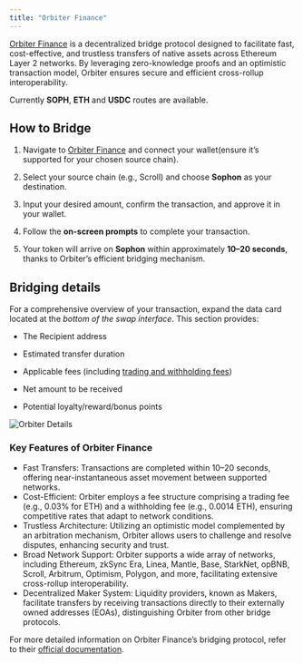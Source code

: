 ```yaml
---
title: "Orbiter Finance"
---
```


[Orbiter Finance](https://orbiter.finance/) is a decentralized bridge protocol designed to facilitate fast, cost-effective, and trustless transfers of native assets across Ethereum Layer 2 networks. By leveraging zero-knowledge proofs and an optimistic transaction model, Orbiter ensures secure and efficient cross-rollup interoperability.

<Tip>Currently **SOPH**, **ETH** and **USDC** routes are available.</Tip>

## How to Bridge

1. Navigate to [Orbiter Finance](https://orbiter.finance/) and connect your wallet(ensure it’s supported for your chosen source chain).

2. Select your source chain (e.g., Scroll) and choose **Sophon** as your destination.

3. Input your desired amount, confirm the transaction, and approve it in your wallet.

4. Follow the **on-screen prompts** to complete your transaction.

5. Your token will arrive on **Sophon** within approximately **10–20 seconds**, thanks to Orbiter’s efficient bridging mechanism.

## Bridging details

For a comprehensive overview of your transaction, expand the data card located at the _bottom of the swap interface_. This section provides:

- The Recipient address

- Estimated transfer duration

- Applicable fees (including [trading and withholding fees](https://docs.orbiter.finance/welcome/maker-system?utm_source=chatgpt.com))

- Net amount to be received

- Potential loyalty/reward/bonus points

![Orbiter Details](/images/bridging/orbiter-details.png)

### Key Features of Orbiter Finance

- Fast Transfers: Transactions are completed within 10–20 seconds, offering near-instantaneous asset movement between supported networks.
- Cost-Efficient: Orbiter employs a fee structure comprising a trading fee (e.g., 0.03% for ETH) and a withholding fee (e.g., 0.0014 ETH), ensuring competitive rates that adapt to network conditions.
- Trustless Architecture: Utilizing an optimistic model complemented by an arbitration mechanism, Orbiter allows users to challenge and resolve disputes, enhancing security and trust.
- Broad Network Support: Orbiter supports a wide array of networks, including Ethereum, zkSync Era, Linea, Mantle, Base, StarkNet, opBNB, Scroll, Arbitrum, Optimism, Polygon, and more, facilitating extensive cross-rollup interoperability.
- Decentralized Maker System: Liquidity providers, known as Makers, facilitate transfers by receiving transactions directly to their externally owned addresses (EOAs), distinguishing Orbiter from other bridge protocols.

For more detailed information on Orbiter Finance’s bridging protocol, refer to their [official documentation](https://docs.orbiter.finance/welcome/bridge-protocol).
